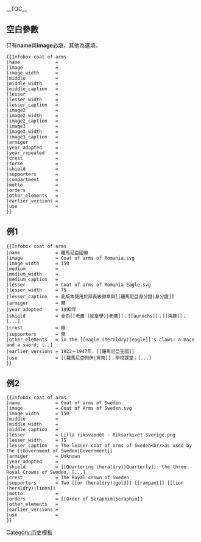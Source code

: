 <includeonly><!-- 在這裡加入模板的保護標識 --></includeonly><noinclude>{{template doc page viewed directly}}</noinclude>
<!-- 在本行下編輯模板說明 -->
{{documentation subpage}}
<!---PLEASE ADD METADATA TO THE <includeonly> SECTION AT THE BOTTOM OF THIS PAGE--->
__TOC__
==空白參數==
只有'''name'''與'''image'''必塡，其他為選填。
<pre style="padding-bottom:3.0em; overflow: auto">
{{Infobox coat of arms
|name             = 
|image            = 
|image_width      = 
|middle           = 
|middle_width     = 
|middle_caption   = 
|lesser           = 
|lesser_width     = 
|lesser_caption   = 
|image2           = 
|image2_width     = 
|image2_caption   = 
|image3           = 
|image3_width     = 
|image3_caption   = 
|armiger          = 
|year_adopted     = 
|year_repealed    =
|crest            = 
|torse            = 
|shield           = 
|supporters       = 
|compartment      = 
|motto            = 
|orders           = 
|other_elements   = 
|earlier_versions = 
|use              = 
}}
</pre>

== 例1 ==

{{Infobox coat of arms
|name             = 羅馬尼亞國徽
|image            = Coat of arms of Romania.svg
|image_width      = 150
|medium           = 
|medium_width     = 
|medium_caption   = 
|lesser           = Coat of arms of Romania Eagle.svg
|lesser_width     = 75
|lesser_caption   = 此版本使用於部長級徽章與[[羅馬尼亞身分證|身分證]]
|armiger          = 無
|year_adopted     = 1992年
|shield           = golden [[eagle (heraldry)|eagle]]; [[aurochs]]; [[dolphin]]s; a black [[Eagle (heraldry)|eagle]], seven castles, a sun and a moon; [[Lion (heraldry)|lion]] and a bridge
|crest            = 無
|supporters       = 無
|other_elements   = in the [[eagle (heraldry)|eagle]]'s claws: a mace and a sword; in the [[eagle (heraldry)|eagle]]'s beak: an [[Eastern Orthodoxy|Orthodox]] [[cross]]
|earlier_versions = 1922－1947年，[[羅馬尼亞王國]]
|use              = [[羅馬尼亞列伊|貨幣]]；學校課堂；[[羅馬尼亞議會|議會]]；官方建築；[[羅馬尼亞護照|護照]]；[[羅馬尼亞身分證|身分證]]；官方文件開頭（包含證書）
}}

<pre style="font-size:95%; overflow:auto; padding-bottom:47.0em; width:60%;">
{{Infobox coat of arms
|name             = 羅馬尼亞國徽
|image            = Coat of arms of Romania.svg
|image_width      = 150
|medium           = 
|medium_width     = 
|medium_caption   = 
|lesser           = Coat of arms of Romania Eagle.svg
|lesser_width     = 75
|lesser_caption   = 此版本使用於部長級徽章與[[羅馬尼亞身分證|身分證]]
|armiger          = 無
|year_adopted     = 1992年
|shield           = 金色[[老鷹 (紋章學)|老鷹]]；[[aurochs]]；[[海豚]]；[...]
|crest            = 無
|supporters       = 無
|other_elements   = in the [[eagle (heraldry)|eagle]]'s claws: a mace and a sword; [..]
|earlier_versions = 1922－1947年，[[羅馬尼亞王國]]
|use              = [[羅馬尼亞列伊|貨幣]]；學校課堂；[...]
}}
</pre>
{{clear}}

== 例2 ==

{{Infobox coat of arms
|name             = 瑞典國徽
|image            = Great coat of arms of Sweden.svg
|image_width      = 150
|middle           = 
|middle_width     = 
|lesser           =Lilla riksvapnet - Riksarkivet Sverige.png
|lesser_width     = 75
|lesser_caption   = 瑞典小國徽<br/>
                    使用於[[瑞典政府|政府]]
|armiger          = 未知
|year_adopted     = 
|shield           = [[Quartering (heraldry)|Quarterly]]: the three Royal Crowns of Sweden, the traditional Lions of the Folkunga Dynasty
|crest            = 瑞典王冠
|supporters       = 兩頭[[or (heraldry)|金獅]]
|motto            = 
|orders           = [[Order of Seraphim|Seraphim]]
|other_elements   = 
|earlier_versions = 
|use              = 
}}

<pre style="font-size:95%; overflow:auto; padding-bottom:23.0em;width:60%;">
{{Infobox coat of arms
|name             = Coat of arms of Sweden
|image            = Coat of Arms of Sweden.svg
|image_width      = 150
|middle           = 
|middle_width     = 
|middle_caption   = 
|lesser           = Lilla riksvapnet - Riksarkivet Sverige.png
|lesser_width     = 75
|lesser_caption   = The lesser coat of arms of Sweden<br/>as used by the [[Government of Sweden|Government]]
|armiger          = Unknown
|year_adopted     = 
|shield           = [[Quartering (heraldry)|Quarterly]]: the three Royal Crowns of Sweden, [...]
|crest            = The Royal crown of Sweden
|supporters       = Two [[or (heraldry)|gold]] [[rampant]] [[lion (heraldry)|lions]]
|motto            = 
|orders           = [[Order of Seraphim|Seraphim]]
|other_elements   = 
|earlier_versions = 
|use              = 
}}
</pre><includeonly>
</includeonly><noinclude>
[[Category:历史模板]]
</noinclude>